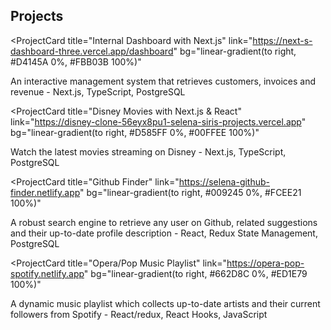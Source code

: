 ## Projects

<ProjectCard
  title="Internal Dashboard with Next.js"
  link="https://next-s-dashboard-three.vercel.app/dashboard"
  bg="linear-gradient(to right, #D4145A 0%, #FBB03B 100%)"
>
  An interactive management system that retrieves customers, invoices and revenue - Next.js, TypeScript, PostgreSQL
</ProjectCard>

<ProjectCard
  title="Disney Movies with Next.js & React"
  link="https://disney-clone-56eyx8pu1-selena-siris-projects.vercel.app"
  bg="linear-gradient(to right, #D585FF 0%, #00FFEE 100%)"
>
  Watch the latest movies streaming on Disney - Next.js, TypeScript, PostgreSQL
</ProjectCard>

<ProjectCard
  title="Github Finder"
  link="https://selena-github-finder.netlify.app"
  bg="linear-gradient(to right, #009245 0%, #FCEE21 100%)"
>
  A robust search engine to retrieve any user on Github, related suggestions and their up-to-date profile description - React, Redux State Management, PostgreSQL
</ProjectCard>

<ProjectCard
  title="Opera/Pop Music Playlist"
  link="https://opera-pop-spotify.netlify.app"
  bg="linear-gradient(to right, #662D8C 0%, #ED1E79 100%)"
>
   A dynamic music playlist which collects up-to-date artists and their current followers from Spotify - React/redux, React Hooks, JavaScript
</ProjectCard>





